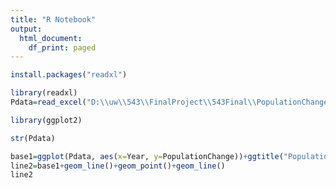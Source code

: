 ```yaml
---
title: "R Notebook"
output:
  html_document:
    df_print: paged
---
```



```r
install.packages("readxl")
```


```r
library(readxl)
Pdata=read_excel("D:\\uw\\543\\FinalProject\\543Final\\PopulationChange.xlsx")
```


```r
library(ggplot2)
```


```r
str(Pdata)
```

```r
base1=ggplot(Pdata, aes(x=Year, y=PopulationChange))+ggtitle("Population Change in China: 1950-2020")
line2=base1+geom_line()+geom_point()+geom_line()
line2
```





